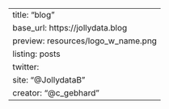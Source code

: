 ---
title: "blog"
base_url: https://jollydata.blog
preview: resources/logo_w_name.png
listing: posts
twitter:
  site: "@JollydataB"
  creator: "@c_gebhard"
---